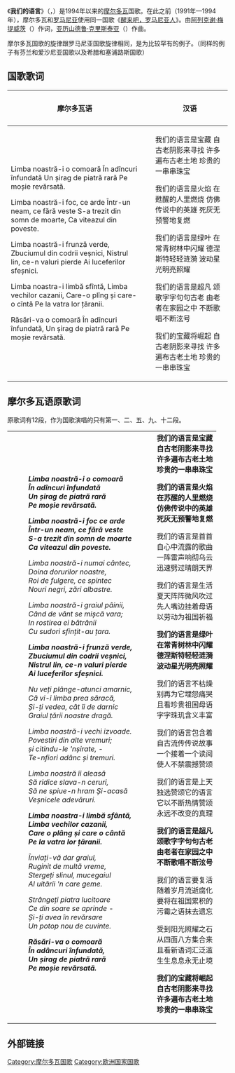 {{Infobox Anthem
| title         = Limba noastră
| chinese_title = 我们的语言
| image         = Coat_of_arms_of_Moldova.svg
| image_size    = 200
| caption       = 
| prefix        = 国歌
| country       = {{MDA}}
| author        = [[阿列克谢·梅提威茨|阿列克谢·梅提威茨]]
| lyrics_date   = 1917年
| composer      = [[亚历山德鲁·克里斯泰亚|亚历山德鲁·克里斯泰亚]]
| music_date    = 
| adopted       = 1994年（国歌）
| sound         =Imnul Republicii Moldova US NAVY.ogg
| sound_title = 演奏版
}}
{{Anthem History
| Nation = 摩尔多瓦
| Flag = Flag of Moldova.svg
| Year1 = 1917 - 1918
| Name1 = [[醒来吧，罗马尼亚人|醒来吧，罗马尼亚人]]
| Year2 = 1945 - 1991<br><br><small> 1945 - 1980</small><br><small> 1980 - 1991</small>
| Name2 = [[摩尔达维亚苏维埃社会主义共和国国歌|摩尔达维亚苏维埃社会主义共和国国歌]]<br><small> 原歌词</small><br><small> 修订歌词</small>
| Year3 = 1991 - 1994
| Name3 = [[醒来吧，罗马尼亚人|醒来吧，罗马尼亚人]]
| Year4 = 1994 - 
| Name4 = 我们的语言
}}
《'''我们的语言'''》（{{lang-mo|Limba noastră}}，{{IPA-ro|ˈlimba ˈno̯astrə}}）是1994年以来的[[摩尔多瓦|摩尔多瓦]]国歌。在此之前（1991年—1994年），摩尔多瓦和[[罗马尼亚|罗马尼亚]]使用同一国歌《[[醒来吧，罗马尼亚人|醒来吧，罗马尼亚人]]》。由[[阿列克谢·梅提威茨|阿列克谢·梅提威茨]]（{{lang-en|Alexei Mateevici}}）作词，[[亚历山德鲁·克里斯泰亚|亚历山德鲁·克里斯泰亚]]（{{lang-en|Alexandru Cristea}}）作曲。

摩尔多瓦国歌的旋律跟罗马尼亚国歌旋律相同，是为比较罕有的例子。（同样的例子有芬兰和爱沙尼亚国歌以及希腊和塞浦路斯国歌）

== 国歌歌词 ==
{| lang="mo" style="background:none"
!摩尔多瓦语 !!     !! 汉语
|-
| <poem>
Limba noastră-i o comoară
În adîncuri înfundată
Un șirag de piatră rară
Pe moșie revărsată.

Limba noastră-i foc, ce arde
Într-un neam, ce fără veste
S-a trezit din somn de moarte,
Ca viteazul din poveste.

Limba noastră-i frunză verde,
Zbuciumul din codrii veșnici,
Nistrul lin, ce-n valuri pierde
Ai luceferilor sfeșnici.

Limba noastra-i limbă sfîntă,
Limba vechilor cazanii,
Care-o plîng și care-o cîntă
Pe la vatra lor țăranii.

Răsări-va o comoară
În adîncuri înfundată,
Un șirag de piatră rară
Pe moșie revărsată.
</poem>
| || <poem>
我们的语言是宝藏
自古老阴影来寻找
许多遍布古老土地
珍贵的一串串珠宝

我们的语言是火焰
在甦醒的人里燃烧
仿佛传说中的英雄
死灰无预警地复燃

我们的语言是绿叶
在常青树林中闪耀
德涅斯特轻轻涟漪
波动星光明亮照耀

我们的语言是超凡
颂歌字字句句古老
由老者在家园之中
不断歌唱不断泫号

我们的宝藏将崛起
自古老阴影来寻找
许多遍布古老土地
珍贵的一串串珠宝
</poem>
|}

== 摩尔多瓦语原歌词 ==
原歌词有12段，作为国歌演唱的只有第一、二、五、九、十二段。
{|
| lang="mo" |
:'''''Limba noastră-i o comoară'''''
:'''''În adîncuri înfundată'''''
:'''''Un șirag de piatră rară'''''
:'''''Pe moșie revărsată.'''''

:'''''Limba noastră-i foc ce arde'''''
:'''''Într-un neam, ce fără veste'''''
:'''''S-a trezit din somn de moarte'''''
:'''''Ca viteazul din poveste.'''''

:''Limba noastră-i numai cântec,''
:''Doina dorurilor noastre,''
:''Roi de fulgere, ce spintec''
:''Nouri negri, zări albastre.''

:''Limba noastră-i graiul pâinii,''
:''Când de vânt se mișcă vara;''
:''In rostirea ei bătrânii''
:''Cu sudori sfințit-au țara.''

:'''''Limba noastră-i frunză verde,'''''
:'''''Zbuciumul din codrii veșnici,'''''
:'''''Nistrul lin, ce-n valuri pierde'''''
:'''''Ai luceferilor sfeșnici.'''''

:''Nu veți plânge-atunci amarnic,''
:''Că vi-i limba prea săracă,''
:''Și-ți vedea, cât îi de darnic''
:''Graiul țării noastre dragă.''

:''Limba noastră-i vechi izvoade.''
:''Povestiri din alte vremuri;''
:''și citindu-le 'nșirate, -''
:''Te-nfiori adânc și tremuri.''

:''Limba noastră îi aleasă''
:''Să ridice slava-n ceruri,''
:''Să ne spiue-n hram Și-acasă''
:''Veșnicele adevăruri.''

:'''''Limba noastra-i limbă sfântă,'''''
:'''''Limba vechilor cazanii,'''''
:'''''Care o plâng și care o cântă'''''
:'''''Pe la vatra lor țăranii.'''''

:''Înviați-vă dar graiul,''
:''Ruginit de multă vreme,''
:''Stergeți slinul, mucegaiul''
:''Al uitării 'n care geme.''

:''Strângeți piatra lucitoare''
:''Ce din soare se aprinde -''
:''Și-ți avea în revărsare''
:''Un potop nou de cuvinte.''

:'''''Răsări-va o comoară'''''
:'''''În adâncuri înfundată,'''''
:'''''Un șirag de piatră rară'''''
:'''''Pe moșie revărsată.'''''
|
:'''我们的语言是宝藏'''
:'''自古老阴影来寻找'''
:'''许多遍布古老土地'''
:'''珍贵的一串串珠宝'''

:'''我们的语言是火焰'''
:'''在苏醒的人里燃烧'''
:'''仿佛传说中的英雄'''
:'''死灰无预警地复燃'''

:我们的语言是首首
:自心中流露的歌曲
:一阵雷声响彻乌云
:迅速劈过晴朗天界

:我们的语言是生活
:夏天阵阵微风吹过
:先人嘴边挂着母语
:以劳动为祖国祈福

:'''我们的语言是绿叶'''
:'''在常青树林中闪耀'''
:'''德涅斯特轻轻涟漪'''
:'''波动星光明亮照耀'''

:我们的语言不枯燥
:别再为它埋怨痛哭
:且看珍贵祖国母语
:字字珠玑含义丰富

:我们的语言包含着
:自古流传传说故事
:一个接着一个读阅
:使人不禁震撼赞颂

:我们的语言是上天
:独选赞颂它的语言
:它以不断热情赞颂
:永远不改变的真理

:'''我们的语言是超凡'''
:'''颂歌字字句句古老'''
:'''由老者在家园之中'''
:'''不断歌唱不断泫号'''

:我们的语言要复活
:随着岁月流逝腐化
:要将在祖国累积的
:污霉之语抹去遗忘

:受到阳光照耀之石
:从四面八方集合来
:且看新语词汇泛滥
:生生息息永无止境

:'''我们的宝藏将崛起'''
:'''自古老阴影来寻找'''
:'''许多遍布古老土地'''
:'''珍贵的一串串珠宝'''
|}

== 外部链接 ==
{{Wikisourcelang|ro|Limba noastră}}
{{Commons category|Limba noastră}}

{{欧洲各国家和地区国歌}}

[[Category:摩尔多瓦国歌|Category:摩尔多瓦国歌]]
[[Category:欧洲国家国歌|Category:欧洲国家国歌]]